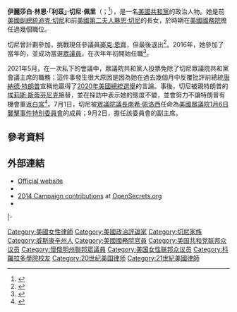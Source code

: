 {{请求翻译|time=2016-11-15T10:58:11+00:00}}
{{noteTA
|T=zh:利茲·切尼;zh-hans:利茲·切尼;zh-hk:利茲·切尼;zh-tw:麗茲·錢尼;
|1=zh:利茲;zh-hans:利茲;zh-hk:利茲;zh-tw:麗茲;
|2=zh:切尼;zh-hans:切尼;zh-hk:切尼;zh-tw:錢尼;
|3=zh:乔治·沃克·布什;zh-hans:乔治·沃克·布什;zh-hk:佐治·沃克·布殊;zh-tw:喬治·沃克·布希;
|4=zh:布殊;zh-hans:布什;zh-hk:布殊;zh-tw:布希;
}}
{{Infobox Officeholder
|name	          = 利茲·切尼
|image            = Liz Cheney official 116th Congress portrait.jpg
|caption          = 
|native_name      = Liz Cheney
|native_name_lang = en
|office1={{flagicon|USA}}[[美国众议院1月6日袭击事件特别委员会|美国众议院1月6日袭击事件特别委员会]]副主席
|term_start1=2021年9月2日
|chairman1={{link-en|本尼·汤普森|Bennie Thompson}}
|office2       = {{tsl|en|List of chairmen of the United States House of Representatives Republican Conference|美国众议院共和党大会主席|美国众议院共和党大会主席}}
|leader2      = [[凯文·麦卡锡_(加利福尼亚州政客)|凯文·麦卡锡]]
|deputy2       = [[马克·沃克|马克·沃克]]<br />{{tsl|en|Mike Johnson (Louisiana politician)|迈克·约翰逊|迈克·约翰逊}}
|term_start2   = 2019年1月3日
|term_end2     = 2021年5月12日
|predecessor2  = {{tsl|en|Cathy McMorris Rodgers|凯茜·麦克莫里斯·罗杰斯}}
|successor2    = [[埃莉斯·斯蒂芬尼克|埃莉斯·斯蒂芬尼克]]
|office3        = {{USA}}[[美國眾議院|美國眾議院]]議員 <br> 來自[[懷俄明州單一國會選區|懷俄明州單一選區]]
|term_start3    = 2017年1月3日
|term_end3       = 
|predecessor3    = [[辛西婭·拉米斯|辛西婭·拉米斯]]
|successor3      = 
|office4        = 近東事務助理首席副國務卿<ref>{{cite web|last1=Boucher|first1=Richard|title=Selection of Elizabeth Cheney as Principal Deputy Assistant Secretary of State For Near Eastern Affairs and Coordinator for Broader Middle East and North Africa Initiatives|url=https://2001-2009.state.gov/r/pa/prs/ps/2005/42273.htm|website=US State Department|publisher=US State Department|accessdate=12 November 2016|archive-date=2017-11-17|archive-url=https://web.archive.org/web/20171117170050/https://2001-2009.state.gov/r/pa/prs/ps/2005/42273.htm|dead-url=no}}</ref> 
|term_start4    = 2005年2月14日
|term_end4      = 2009年1月20日
|birthname      = 伊麗莎白·林恩·切尼（{{lang|en|Elizabeth Lynne Cheney}}）<ref>{{cite web |url=http://nl.newsbank.com/nl-search/we/Archives?p_product=MWSB&p_theme=mwsb&p_action=search&p_maxdocs=200&p_topdoc=1&p_text_direct-0=0EF41A4A1A9B7049&p_field_direct-0=document_id&p_perpage=10&p_sort=YMD_date:D&s_trackval=GooglePM |title=Cheney makes first visit to World Trade Center site |work=[[The_New_York_Times|The New York Times]] |agency=[[Associated_Press|Associated Press]] |date=October 19, 2001 |accessdate=December 31, 2013 |archive-date=2018-12-26 |archive-url=https://web.archive.org/web/20181226084224/http://nl.newsbank.com/nl-search/we/Archives?p_product=MWSB&p_theme=mwsb&p_action=search&p_maxdocs=200&p_topdoc=1&p_text_direct-0=0EF41A4A1A9B7049&p_field_direct-0=document_id&p_perpage=10&p_sort=YMD_date:D&s_trackval=GooglePM |dead-url=no }}</ref>

|birth_date     = {{birth date and age|1966|7|28}}
|birth_place    = {{USA}}[[威斯康辛州|威斯康辛州]][[麦迪逊_(威斯康星州市)|麦迪逊]]<ref>{{cite news |title=Liz Cheney: Time for 'new generation' in US Senate |author=Mead Gruver |author2=Ben Neary |url=http://bigstory.ap.org/article/liz-cheney-challenge-us-sen-mike-enzi-wyo |agency=Associated Press |date=July 16, 2013 |accessdate=September 5, 2013 |archive-date=2013-08-21 |archive-url=https://web.archive.org/web/20130821161854/http://bigstory.ap.org/article/liz-cheney-challenge-us-sen-mike-enzi-wyo |dead-url=no }}</ref>
|death_date     = 
|death_place    = 
|spouse         = {{marriage|{{le|菲利普·佩里|Philip Perry}}（{{lang|en|Philip Perry}}）|1993}}
|religion       = [[聯合循道會|聯合循道會]]
|children       = 5
|profession     = 
|alma_mater     = [[科羅拉多學院|科羅拉多學院]]（[[文学士|BA]]）<br>[[芝加哥大学法学院|芝加哥大学]]（[[法律博士|JD]]）
|party          = {{GOP}}
|otherparty     = 
|website        = 
|父母=[[迪克·切尼|迪克·切尼]]（父）<br>[[琳恩·切尼|琳恩·切尼]]（母）}}

'''伊麗莎白·林恩·「利茲」·切尼·佩里'''（{{lang-en|Elizabeth Lynne "Liz" Cheney Perry}}；{{bd|1966年|7月28日|}}<ref name="Curr Bio">{{cite book|title=Current Biography Yearbook 2010|url=https://archive.org/details/currentbiography2010unse|year=2010|publisher=H.W. Wilson|location=Ipswich, MA|isbn=9780824211134|pages=[https://archive.org/details/currentbiography2010unse/page/103 103]–107|chapter=Cheney, Liz}}</ref>），是一名[[美國|美國]][[共和黨_(美國)|共和黨]]的政治人物。她是前[[美國副總統|美國副總統]][[迪克·切尼|迪克·切尼]]和前[[美國第二夫人|美國第二夫人]][[琳恩·切尼|琳恩·切尼]]的長女，於{{Le|喬治·沃克·布希政府|Presidency of George W. Bush}}時期在[[美國國務院|美國國務院]]擔任過幾個職位。

切尼曾計劃參加{{le|2014年懷俄明州美國參議院議員選舉|United States Senate election in Wyoming, 2014|2014年懷俄明州聯邦參議員選舉}}，挑戰現任參議員[[麥克·恩齊|麥克·恩齊]]，但最後退出<ref name=quitter>{{cite news|last=Martin|first=Jonathan|title=Liz Cheney Quits Wyoming Senate Race|url=http://www.nytimes.com/2014/01/07/us/politics/liz-cheney-to-quit-wyoming-senate-race.html?smid=pl-share|accessdate=January 6, 2014|newspaper=[[New_York_Times|New York Times]]|date=January 6, 2014|archive-date=2019-01-12|archive-url=https://web.archive.org/web/20190112044350/https://www.nytimes.com/2014/01/07/us/politics/liz-cheney-to-quit-wyoming-senate-race.html?smid=pl-share|dead-url=no}}</ref>。2016年，她參加了當年的{{le|2016年懷俄明州美國眾議院議員選舉|United States House of Representatives election in Wyoming, 2016|美國眾議院選舉}}，並成功當選[[美國眾議院|眾議員]]，在次年年初開始任職<ref>{{cite web|title=Statewide Candidates Official Summary Wyoming General Election - November 8, 2016|url=http://soswy.state.wy.us/Elections/Docs/2016/Results/General/2016_General_Statewide_Candidates_Summary.pdf|website=Wyoming Secretary of State|accessdate=November 9, 2016|archive-date=2019-11-15|archive-url=https://web.archive.org/web/20191115124615/http://soswy.state.wy.us/Elections/Docs/2016/Results/General/2016_General_Statewide_Candidates_Summary.pdf|dead-url=no}}</ref>。

2021年5月，在一次私下的會議中，眾議院共和黨人投票免除了切尼眾議院共和黨會議主席的職務；這件事發生很大原因是因為她在過去幾個月中反覆批評前總統[[唐納德·特朗普|唐納德·特朗普]]宣稱他贏得了[[2020年美國總統選舉|2020年美國總統選舉]]的言論。事後，切尼被親特朗普的[[埃莉斯·斯蒂芬尼克|埃莉斯·斯蒂芬尼克]]接替，並在採訪中表示她的態度不變，並會努力不讓特朗普有機會重返[[白宮|白宮]]<ref>{{Cite web|title=反對特朗普重返白宮　眾議院共和黨會議主席遭表決罷免|url=https://www.thestandnews.com/international/%E5%8F%8D%E5%B0%8D%E7%89%B9%E6%9C%97%E6%99%AE%E9%87%8D%E8%BF%94%E7%99%BD%E5%AE%AE-%E7%9C%BE%E8%AD%B0%E9%99%A2%E5%85%B1%E5%92%8C%E9%BB%A8%E6%9C%83%E8%AD%B0%E4%B8%BB%E5%B8%AD%E9%81%AD%E8%A1%A8%E6%B1%BA%E7%BD%B7%E5%85%8D/|work=立場新聞|access-date=2021-05-13|archive-date=2021-06-23|archive-url=https://web.archive.org/web/20210623175715/https://www.thestandnews.com/international/%E5%8F%8D%E5%B0%8D%E7%89%B9%E6%9C%97%E6%99%AE%E9%87%8D%E8%BF%94%E7%99%BD%E5%AE%AE-%E7%9C%BE%E8%AD%B0%E9%99%A2%E5%85%B1%E5%92%8C%E9%BB%A8%E6%9C%83%E8%AD%B0%E4%B8%BB%E5%B8%AD%E9%81%AD%E8%A1%A8%E6%B1%BA%E7%BD%B7%E5%85%8D/|dead-url=no}}</ref>。7月1日，切尼被[[美國眾議院議長|眾議院議長]][[南希·佩洛西|南希·佩洛西]]任命為[[美國眾議院1月6日襲擊事件特別委員會|美國眾議院1月6日襲擊事件特別委員會]]的成員；9月2日，擔任該委員會的副主席。

==參考資料==
{{reflist}}

==外部連結==
{{commons category}}
{{wikiquote}}
* [http://www.cheneyforwyoming.com Official website]{{Wayback|url=http://www.cheneyforwyoming.com/ |date=20201212044309 }}
* {{CongLinks | congbio = | ballot = Liz_Cheney | nndb = 563/000122197 | votesmart = 145932 | politifact = | fec = S4WY00089 | opensecrets = | ontheissues = Senate/Liz_Cheney.htm | worldcat = lccn-n2011-47763 | c-span = lizperry | imdb = 3594791 | bloomberg = | nyt = c/liz_cheney | wsj = | washpo = }}
* [http://www.opensecrets.org/races/summary.php?id=WYS2&cycle=2014 2014 Campaign contributions]{{Wayback|url=http://www.opensecrets.org/races/summary.php?id=WYS2&cycle=2014 |date=20170527141928 }} at [[OpenSecrets.org|OpenSecrets.org]]
* {{C-SPAN|lizperry}}

{{s-start}}
{{s-par|us-hs}}
{{s-bef|before=[[辛西婭·拉米斯|辛西婭·拉米斯]]}}
{{s-ttl|title=[[懷俄明州單一國會選區|懷俄明州單一國會選區]]<br>{{le|懷俄明州美國眾議院議員列表|List of United States Representatives from Wyoming|眾議院議員}}|years=2017年－}}
{{s-inc}}
|-
{{s-prec|usa}}
{{s-bef|before={{le|沙魯·卡瓦哈爾|Salud Carbajal}}<br><small>D－[[加利福尼亞州|加利福尼亞州]]}}
{{s-ttl|title={{le|現任美國眾議員列表 (以資歷排序)|List of current members of the United States House of Representatives by seniority|美國眾議員資歷}}|years=第396位}}
{{s-aft|after={{le|婁·科雷亞|Lou Correa}}<br><small>D－加利福尼亞州}}
{{s-end}}

{{Authority control}}
{{DEFAULTSORT:Cheney, Liz}}

[[Category:美國女性律師|Category:美國女性律師]]
[[Category:美國政治評論家|Category:美國政治評論家]]
[[Category:切尼家族|Category:切尼家族]]
[[Category:威斯康辛州人|Category:威斯康辛州人]]
[[Category:美國國務院官員|Category:美國國務院官員]]
[[Category:美国共和党联邦众议员|Category:美国共和党联邦众议员]]
[[Category:懷俄明州聯邦眾議員|Category:懷俄明州聯邦眾議員]]
[[Category:美国女性联邦众议员|Category:美国女性联邦众议员]]
[[Category:科羅拉多學院校友|Category:科羅拉多學院校友]]
[[Category:20世纪美国律师|Category:20世纪美国律师]]
[[Category:21世紀美國律師|Category:21世紀美國律師]]